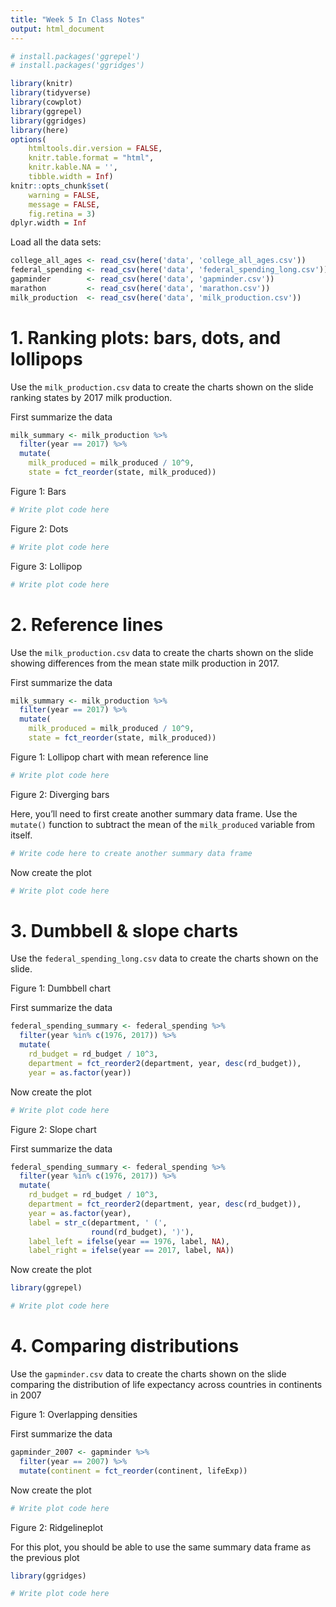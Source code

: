 ```yaml
---
title: "Week 5 In Class Notes"
output: html_document
---
```


```r
# install.packages('ggrepel')
# install.packages('ggridges')

library(knitr)
library(tidyverse)
library(cowplot)
library(ggrepel)
library(ggridges)
library(here)
options(
    htmltools.dir.version = FALSE,
    knitr.table.format = "html",
    knitr.kable.NA = '',
    tibble.width = Inf)
knitr::opts_chunk$set(
    warning = FALSE,
    message = FALSE,
    fig.retina = 3)
dplyr.width = Inf
```

Load all the data sets:

```r
college_all_ages <- read_csv(here('data', 'college_all_ages.csv'))
federal_spending <- read_csv(here('data', 'federal_spending_long.csv'))
gapminder        <- read_csv(here('data', 'gapminder.csv'))
marathon         <- read_csv(here('data', 'marathon.csv'))
milk_production  <- read_csv(here('data', 'milk_production.csv'))
```

# 1. Ranking plots: bars, dots, and lollipops

Use the `milk_production.csv` data to create the charts shown on the slide ranking states by 2017 milk production.

First summarize the data

```r
milk_summary <- milk_production %>%
  filter(year == 2017) %>%
  mutate(
    milk_produced = milk_produced / 10^9,
    state = fct_reorder(state, milk_produced))
```

Figure 1: Bars

```r
# Write plot code here
```

Figure 2: Dots

```r
# Write plot code here
```

Figure 3: Lollipop

```r
# Write plot code here
```

# 2. Reference lines

Use the `milk_production.csv` data to create the charts shown on the slide showing differences from the mean state milk production in 2017.

First summarize the data

```r
milk_summary <- milk_production %>%
  filter(year == 2017) %>%
  mutate(
    milk_produced = milk_produced / 10^9,
    state = fct_reorder(state, milk_produced))
```

Figure 1: Lollipop chart with mean reference line

```r
# Write plot code here
```

Figure 2: Diverging bars

Here, you'll need to first create another summary data frame. Use the `mutate()` function to subtract the mean of the `milk_produced` variable from itself.

```r
# Write code here to create another summary data frame
```

Now create the plot

```r
# Write plot code here
```

# 3. Dumbbell & slope charts

Use the `federal_spending_long.csv` data to create the charts shown on the slide.

Figure 1: Dumbbell chart

First summarize the data

```r
federal_spending_summary <- federal_spending %>%
  filter(year %in% c(1976, 2017)) %>%
  mutate(
    rd_budget = rd_budget / 10^3,
    department = fct_reorder2(department, year, desc(rd_budget)),
    year = as.factor(year))
```

Now create the plot

```r
# Write plot code here
```

Figure 2: Slope chart

First summarize the data

```r
federal_spending_summary <- federal_spending %>%
  filter(year %in% c(1976, 2017)) %>%
  mutate(
    rd_budget = rd_budget / 10^3,
    department = fct_reorder2(department, year, desc(rd_budget)),
    year = as.factor(year),
    label = str_c(department, ' (',
                  round(rd_budget), ')'),
    label_left = ifelse(year == 1976, label, NA),
    label_right = ifelse(year == 2017, label, NA))
```

Now create the plot

```r
library(ggrepel)

# Write plot code here
```

# 4. Comparing distributions

Use the `gapminder.csv` data to create the charts shown on the slide comparing the distribution of life expectancy across countries in continents in 2007

Figure 1: Overlapping densities

First summarize the data

```r
gapminder_2007 <- gapminder %>%
  filter(year == 2007) %>%
  mutate(continent = fct_reorder(continent, lifeExp))
```

Now create the plot

```r
# Write plot code here
```

Figure 2: Ridgelineplot

For this plot, you should be able to use the same summary data frame as the previous plot

```r
library(ggridges)

# Write plot code here
```
